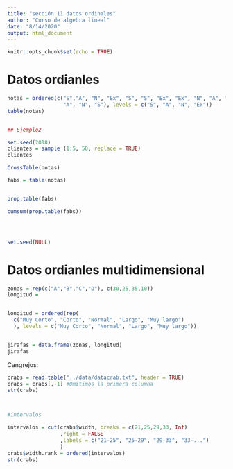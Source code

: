 ```yaml
---
title: "sección 11 datos ordinales"
author: "Curso de algebra lineal"
date: "8/14/2020"
output: html_document
---
```


```r
knitr::opts_chunk$set(echo = TRUE)
```


# Datos ordianles

```r
notas = ordered(c("S","A", "N", "Ex", "S", "S", "Ex", "Ex", "N", "A", "A", "A",
                  "A", "N", "S"), levels = c("S", "A", "N", "Ex"))
table(notas)


## Ejemplo2

set.seed(2018)
clientes = sample (1:5, 50, replace = TRUE)
clientes

CrossTable(notas)

fabs = table(notas)


prop.table(fabs) 

cumsum(prop.table(fabs))




set.seed(NULL)
```



# Datos ordianles multidimensional


```r

zonas = rep(c("A","B","C","D"), c(30,25,35,10))
longitud =


longitud = ordered(rep( 
  c("Muy Corto", "Corto", "Normal", "Largo", "Muy largo")
  ), levels = c("Muy Corto", "Normal", "Largo", "Muy largo"))


jirafas = data.frame(zonas, longitud)
jirafas


```

Cangrejos:

```r

crabs = read.table("../data/datacrab.txt", header = TRUE)
crabs = crabs[,-1] #Omitimos la primera columna
str(crabs)




```




```r
#intervalos

intervalos = cut(crabs$width, breaks = c(21,25,29,33, Inf)
                 ,right = FALSE
                 ,labels = c("21-25", "25-29", "29-33", "33-...")
                 )
crabs$width.rank = ordered(intervalos)
str(crabs)
```










































